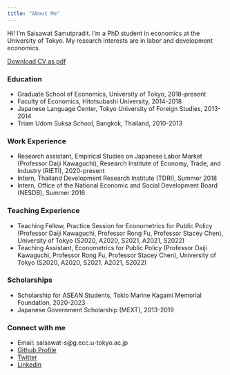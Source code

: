 ```yaml
---
title: "About Me"
---
```


<!-- <div style= "float:right;position: relative; top: 70px;right:200px;width:200px;height:200px;"> -->
<!-- ```{r pressure, echo=FALSE} -->
<!-- knitr::include_graphics("photopic.jpg") -->
<!-- ``` -->
<!-- </div> -->

Hi! I'm Saisawat Samutpradit. I'm a PhD student in economics at the University of Tokyo. My research interests are in labor and development economics.

[Download CV as pdf](https://drive.google.com/file/d/1yf4qag_ra3aC8vGJm_2HwVInD9lXtkRK/view)

### Education 
- Graduate School of Economics, University of Tokyo, 2018-present
- Faculty of Economics, Hitotsubashi University, 2014-2018
- Japanese Language Center, Tokyo University of Foreign Studies, 2013-2014
- Triam Udom Suksa School, Bangkok, Thailand, 2010-2013

### Work Experience
- Research assistant, Empirical Studies on Japanese Labor Market (Professor Daiji Kawaguchi), Research Institute of Economy, Trade, and Industry (RIETI), 2020-present
- Intern, Thailand Development Research Institute (TDRI), Summer 2018
- Intern, Office of the National Economic and Social Development Board (NESDB), Summer 2016

### Teaching Experience
- Teaching Fellow, Practice Session for Econometrics for Public Policy (Professor Daiji Kawaguchi, Professor Rong Fu, Professor Stacey Chen), University of Tokyo (S2020, A2020, S2021, A2021, S2022)
- Teaching Assistant, Econometrics for Public Policy (Professor Daiji Kawaguchi, Professor Rong Fu, Professor Stacey Chen), University of Tokyo (S2020, A2020, S2021, A2021, S2022)

### Scholarships
- Scholarship for ASEAN Students, Tokio Marine Kagami Memorial Foundation, 2020-2023
- Japanese Government Scholarship (MEXT), 2013-2019

### Connect with me
- Email: saisawat-s@g.ecc.u-tokyo.ac.jp
- [Github Profile](https://github.com/s-saisw)
- [Twitter](https://twitter.com/saisawatSamut)
- [Linkedin](https://www.linkedin.com/in/saisawat-samutpradit-ab64351b7/)